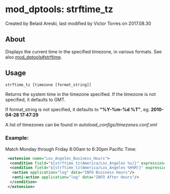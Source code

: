 
# mod_dptools: strftime_tz 

 Created by  Belaid Areski, last modified by  Victor Torres on 2017.08.30

## About

Displays the current time in the specified timezone, in various formats. See also [mod\_dptools#strftime](./6586520.mdx#about).

## Usage

```xml
strftime_tz [timezone [format_string]]
```

Returns the system time in the timezone specified. If the timezone is not specified, it defaults to GMT.

If format\_string is not specified, it defaults to **"%Y-%m-%d %T"**, eg. **2010-04-28 17:47:29**

A list of timezones can be found in _autoload\_configs/timezones.conf.xml_

### Example:

Match Monday through Friday 8:00am to 6:30pm Pacific Time:

```xml
 <extension name="Los_Angeles_Business_Hours">
  <condition field="${strftime_tz(America/Los_Angeles %u)}" expression="^[1-5]$"/>
  <condition field="${strftime_tz(America/Los_Angeles %H%M)}" expression="^(0[8-9]\d{2}|1[0-7]\d{2}|18[0-2]\d)$">
   <action application="log" data="INFO Business Hours"/>
   <anti-action application="log" data="INFO After Hours"/>
  </condition>
 </extension>
```


